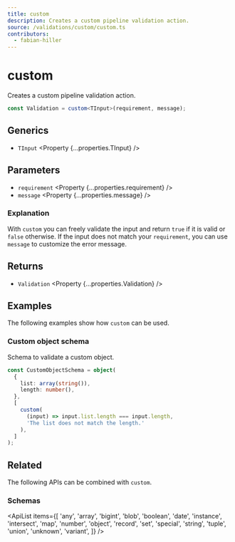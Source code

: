 ```yaml
---
title: custom
description: Creates a custom pipeline validation action.
source: /validations/custom/custom.ts
contributors:
  - fabian-hiller
---
```



# custom

Creates a custom pipeline validation action.

```ts
const Validation = custom<TInput>(requirement, message);
```

## Generics

- `TInput` <Property {...properties.TInput} />

## Parameters

- `requirement` <Property {...properties.requirement} />
- `message` <Property {...properties.message} />

### Explanation

With `custom` you can freely validate the input and return `true` if it is valid or `false` otherwise. If the input does not match your `requirement`, you can use `message` to customize the error message.

## Returns

- `Validation` <Property {...properties.Validation} />

## Examples

The following examples show how `custom` can be used.

### Custom object schema

Schema to validate a custom object.

```ts
const CustomObjectSchema = object(
  {
    list: array(string()),
    length: number(),
  },
  [
    custom(
      (input) => input.list.length === input.length,
      'The list does not match the length.'
    ),
  ]
);
```

## Related

The following APIs can be combined with `custom`.

### Schemas

<ApiList
  items={[
    'any',
    'array',
    'bigint',
    'blob',
    'boolean',
    'date',
    'instance',
    'intersect',
    'map',
    'number',
    'object',
    'record',
    'set',
    'special',
    'string',
    'tuple',
    'union',
    'unknown',
    'variant',
  ]}
/>
